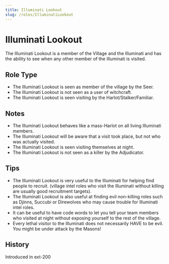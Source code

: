 ```yaml
---
title: Illuminati Lookout
slug: /roles/IlluminatiLookout
---
```


# Illuminati Lookout

The Illuminati Lookout is a member of the Village and the Illuminati and has the ability to see when any other member of the Illuminati is visited.

## Role Type

- The Illuminati Lookout is seen as member of the village by the Seer.
- The Illuminati Lookout is not seen as a user of witchcraft.
- The Illuminati Lookout is seen visiting by the Harlot/Stalker/Familiar.

## Notes

- The Illuminati Lookout behaves like a mass-Harlot on all living Illuminati members.
- The Illuminati Lookout will be aware that a visit took place, but not who was actually visited.
- The Illuminati Lookout is seen visiting themselves at night.
- The Illuminati Lookout is not seen as a killer by the Adjudicator.

## Tips

- The Illuminati Lookout is very useful to the Illuminati for helping find people to recruit. (village intel roles who visit the Illuminati without killing are usually good recruitment targets).
- The Illuminati Lookout is also useful at finding evil non-killing roles such as Djinns, Succubi or Direwolves who may cause trouble for Illuminati intel roles.
- It can be useful to have code words to let you tell your team members who visited at night without exposing yourself to the rest of the village.
- Every lethal visitor to the Illuminati does not necessarily HAVE to be evil. You might be under attack by the Masons!

## History

<timeline>
  <event interval="2018-01-01">Introduced in ext-200</event>
</timeline>
